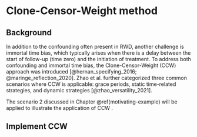 # Clone-Censor-Weight method {#clone-censor-weight}

## Background

In addition to the confounding often present in RWD, another challenge is immortal time bias, which typically arises when there is a delay between the start of follow-up (time zero) and the initiation of treatment. To address both confounding and immortal time bias, the Clone-Censor-Weight (CCW) approach was introduced [@hernan_specifying_2016; @maringe_reflection_2020]. Zhao et al. further categorized three common scenarios where CCW is applicable: grace periods, static time-related strategies, and dynamic strategies [@zhao_versatility_2021].

The scenario 2 discussed in Chapter \@ref(motivating-example) will be applied to illustrate the application of CCW .

## Implement CCW
